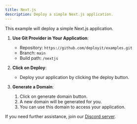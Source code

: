 ```yaml
---
title: Next.js
description: Deploy a simple Next.js application.
---
```



This example will deploy a simple Next.js application.


1. **Use Git Provider in Your Application**:
   - Repository: `https://github.com/deployit/examples.git`
   - Branch: `main`
   - Build path: `/nextjs`

2. **Click on Deploy**:
   - Deploy your application by clicking the deploy button.

3. **Generate a Domain**:
   1. Click on generate domain button.
   2. A new domain will be generated for you.
   3. You can use this domain to access your application.

If you need further assistance, join our [Discord server](https://discord.com/invite/2tBnJ3jDJc).